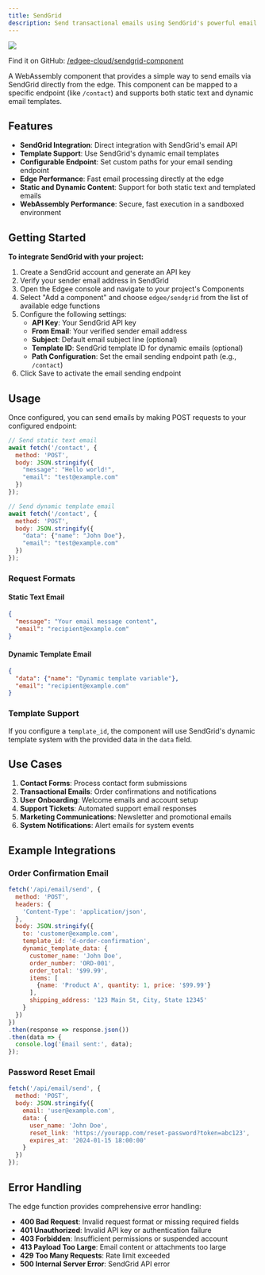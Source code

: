 ```yaml
---
title: SendGrid
description: Send transactional emails using SendGrid's powerful email delivery platform, **powered by edge functions**.
---
```


<img src="/images/banners/sendgrid.png" className="rounded-lg" noZoom />


<EdgeeSdk />

Find it on GitHub: [<Icon icon="github" iconType="solid" /> /edgee-cloud/sendgrid-component](https://github.com/edgee-cloud/sendgrid-component)

A WebAssembly component that provides a simple way to send emails via SendGrid directly from the edge. This component can be mapped to a specific endpoint (like `/contact`) and supports both static text and dynamic email templates.

## Features

- **SendGrid Integration**: Direct integration with SendGrid's email API
- **Template Support**: Use SendGrid's dynamic email templates
- **Configurable Endpoint**: Set custom paths for your email sending endpoint
- **Edge Performance**: Fast email processing directly at the edge
- **Static and Dynamic Content**: Support for both static text and templated emails
- **WebAssembly Performance**: Secure, fast execution in a sandboxed environment

## Getting Started

**To integrate SendGrid with your project:**

1. Create a SendGrid account and generate an API key
2. Verify your sender email address in SendGrid
3. Open the Edgee console and navigate to your project's Components
4. Select "Add a component" and choose `edgee/sendgrid` from the list of available edge functions
5. Configure the following settings:
   - **API Key**: Your SendGrid API key
   - **From Email**: Your verified sender email address
   - **Subject**: Default email subject line (optional)
   - **Template ID**: SendGrid template ID for dynamic emails (optional)
   - **Path Configuration**: Set the email sending endpoint path (e.g., `/contact`)
6. Click Save to activate the email sending endpoint

## Usage

Once configured, you can send emails by making POST requests to your configured endpoint:

```javascript
// Send static text email
await fetch('/contact', {
  method: 'POST',
  body: JSON.stringify({
    "message": "Hello world!",
    "email": "test@example.com"
  })
});

// Send dynamic template email
await fetch('/contact', {
  method: 'POST',
  body: JSON.stringify({
    "data": {"name": "John Doe"},
    "email": "test@example.com"
  })
});
```

### Request Formats

#### Static Text Email
```json
{
  "message": "Your email message content",
  "email": "recipient@example.com"
}
```

#### Dynamic Template Email
```json
{
  "data": {"name": "Dynamic template variable"},
  "email": "recipient@example.com"
}
```

### Template Support
If you configure a `template_id`, the component will use SendGrid's dynamic template system with the provided data in the `data` field.

## Use Cases

1. **Contact Forms**: Process contact form submissions
2. **Transactional Emails**: Order confirmations and notifications
3. **User Onboarding**: Welcome emails and account setup
4. **Support Tickets**: Automated support email responses
5. **Marketing Communications**: Newsletter and promotional emails
6. **System Notifications**: Alert emails for system events

## Example Integrations

### Order Confirmation Email
```javascript
fetch('/api/email/send', {
  method: 'POST',
  headers: {
    'Content-Type': 'application/json',
  },
  body: JSON.stringify({
    to: 'customer@example.com',
    template_id: 'd-order-confirmation',
    dynamic_template_data: {
      customer_name: 'John Doe',
      order_number: 'ORD-001',
      order_total: '$99.99',
      items: [
        {name: 'Product A', quantity: 1, price: '$99.99'}
      ],
      shipping_address: '123 Main St, City, State 12345'
    }
  })
})
.then(response => response.json())
.then(data => {
  console.log('Email sent:', data);
});
```

### Password Reset Email
```javascript
fetch('/api/email/send', {
  method: 'POST',
  body: JSON.stringify({
    email: 'user@example.com',
    data: {
      user_name: 'John Doe',
      reset_link: 'https://yourapp.com/reset-password?token=abc123',
      expires_at: '2024-01-15 18:00:00'
    }
  })
});
```


## Error Handling

The edge function provides comprehensive error handling:

- **400 Bad Request**: Invalid request format or missing required fields
- **401 Unauthorized**: Invalid API key or authentication failure
- **403 Forbidden**: Insufficient permissions or suspended account
- **413 Payload Too Large**: Email content or attachments too large
- **429 Too Many Requests**: Rate limit exceeded
- **500 Internal Server Error**: SendGrid API error

